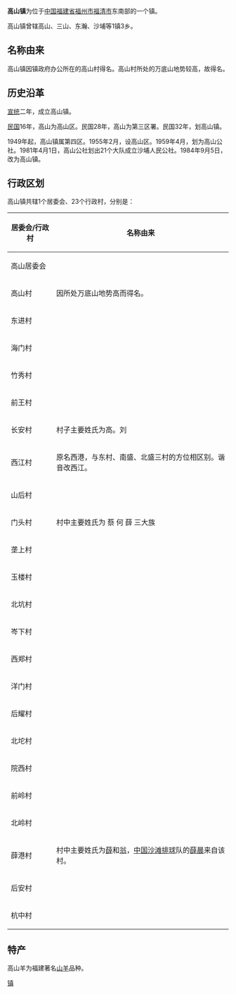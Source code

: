 {{中国乡级行政区
| 行政区全称 = 高山镇
| 景观照片文件名 = 
| 景观照片描述 = 
| 汉语拼音 = 
| 上级行政区 = [[福建省|福建省]][[福清市|福清市]]
| 行政区类别 = [[镇|镇]]
| 行政区划代码 = 350181109
| 地理坐标 = {{coord|25.4712|N|119.5608|E|display=inline,title|scale:80000_region:CN}}
| 总面积 = 40.5[[平方公里|平方公里]]
| 户籍人口 =
| 户籍人口年份 =
| 常住人口 = 6.4万人
| 常住人口年份 = 2004年
| 人口密度 =
| 领导人职务1 = 
| 领导人姓名1 = 
| 领导人职务2 = 
| 领导人姓名2 = 
| 行政区划 = 1个[[居委会|居委会]]、23个[[行政村|行政村]]
| 官方网站 = 
| 政府驻地 =
| 邮政编码 = 350319
| 毗邻行政区 = 南面为三山镇；东面为东瀚镇
| 位置图文件名 = 
| 位置图描述 = 
}}

'''高山镇'''为位于[[中华人民共和国|中国]][[福建省|福建省]][[福州市|福州市]][[福清市|福清市]]东南部的一个镇。

高山镇曾辖高山、三山、东瀚、沙埔等1镇3乡。

== 名称由来 ==
高山镇因镇政府办公所在的高山村得名。高山村所处的万底山地势较高，故得名。

== 历史沿革 ==
[[宣统|宣统]]二年，成立高山镇。

[[中華民國|民国]]16年，高山为高山区。民国28年，高山为第三区署。民国32年，划高山镇。

1949年起，高山镇属第四区。1955年2月，设高山区。1959年4月，划为高山公社。1981年4月1日，高山公社划出21个大队成立沙埔人民公社。1984年9月5日，改为高山镇。

== 行政区划 ==
高山镇共辖1个居委会、23个行政村，分别是：

{| class="wikitable sortable"
|-
!居委会/行政村||名称由来
|-
|高山居委会||
|-
|高山村||因所处万底山地势高而得名。
|-
|东进村||
|-
|海门村||
|-
|竹秀村||
|-
|前王村||
|-
|长安村||村子主要姓氏为高。刘
|-
|西江村||原名西港，与东村、南盛、北盛三村的方位相区别。谐音改西江。
|-
|山后村||
|-
|门头村|| 村中主要姓氏为 蔡 何 薛 三大族
|-
|垄上村||
|-
|玉楼村||
|-
|北坑村||
|-
|岑下村||
|-
|西郑村||
|-
|洋门村||
|-
|后耀村||
|-
|北坨村||
|-
|院西村||
|-
|前岭村||
|-
|北岭村||
|-
|薛港村||村中主要姓氏为[[薛姓|薛]]和[[翁姓|翁]]，[[2008年夏季奥林匹克运动会中国沙滩排球队|中国沙滩排球]]队的[[薛晨|薛晨]]来自该村。
|-
|后安村||
|-
|杭中村||
|}

== 特产 ==
高山羊为福建著名[[山羊|山羊]]品种。

{{福清市行政区划}}
[[Category:福清市乡镇|镇]]